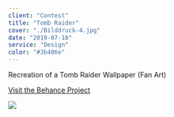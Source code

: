 ```yaml
---
client: "Contest"
title: "Tomb Raider"
cover: "./Bilddruck-4.jpg"
date: "2019-07-10"
service: "Design"
color: "#3b486e"
---
```


Recreation of a Tomb Raider Wallpaper (Fan Art)

[Visit the Behance Project](https://www.behance.net/gallery/43907099/Tomb-Raider)

![](./tomb-raider.jpg)
